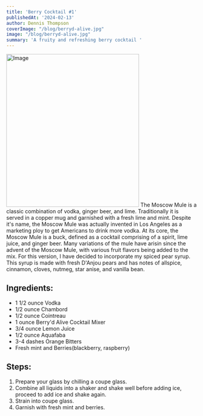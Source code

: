 ```yaml
---
title: 'Berry Cocktail #1'
publishedAt: '2024-02-13'
author: Dennis Thompson
coverImage: "/blog/berryd-alive.jpg"
image: "/blog/berryd-alive.jpg"
summary: 'A fruity and refreshing berry cocktail '
---
```

<Image src="/blog/berryd-alive.jpg" width="350" height="404" alt="Image" />
The Moscow Mule is a classic combination of vodka, ginger beer, and lime. Traditionally it is served in a copper mug and garnished with a fresh lime and mint. Despite it's name, the Moscow Mule was actually invented in Los Angeles as a marketing ploy to get Americans to drink more vodka. At its core, the Moscow Mule is a buck, defined as a cocktail comprising of a spirit, lime juice, and ginger beer. Many variations of the mule have arisin since the advent of the Moscow Mule, with various fruit flavors being added to the mix. For this version, I have decided to incorporate my <Link href="/">spiced pear syrup</Link>. This syrup is made with fresh D'Anjou pears and has notes of allspice, cinnamon, cloves, nutmeg, star anise, and vanilla bean. 


## Ingredients:
- 1 1/2 ounce Vodka 
- 1/2 ounce Chambord
- 1/2 ounce Cointreau
- 1 ounce <Link href="/"> Berry'd Alive Cocktail Mixer </Link>
- 3/4 ounce Lemon Juice
- 1/2 ounce Aquafaba
- 3-4 dashes Orange Bitters
- Fresh mint and Berries(blackberry, raspberry)

## Steps:
1. Prepare your glass by chilling a coupe glass.
2. Combine all liquids  into a shaker and shake well before adding ice, proceed to add ice and shake again.
3. Strain into coupe glass.
4. Garnish with fresh mint and berries.
